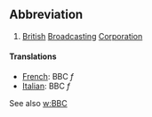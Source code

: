 ==Abbreviation==

#[[British]] [[Broadcasting]] [[Corporation]]

====Translations====
*[[French]]: BBC ''f''
*[[Italian]]: BBC ''f''

See also [[w:BBC]]